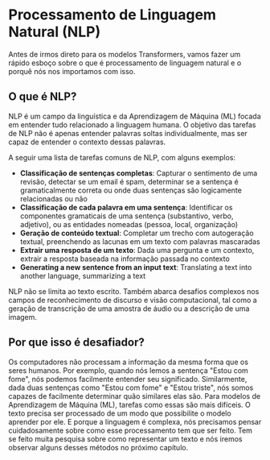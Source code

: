 # Processamento de Linguagem Natural (NLP)

Antes de irmos direto para os modelos Transformers, vamos fazer um rápido esboço sobre o que é processamento de linguagem natural e o porquê nós nos importamos com isso.

## O que é NLP?

NLP é um campo da linguística e da Aprendizagem de Máquina (ML) focada em entender tudo relacionado a linguagem humana. O objetivo das tarefas de NLP não é apenas entender palavras soltas individualmente, mas ser capaz de entender o contexto dessas palavras.

A seguir uma lista de tarefas comuns de NLP, com alguns exemplos:

- **Classificação de sentenças completas**: Capturar o sentimento de uma revisão, detectar se um email é spam, determinar se a sentença é gramaticalmente correta ou onde duas sentenças são logicamente relacionadas ou não
- **Classificação de cada palavra em uma sentença**: Identificar os componentes gramaticais de uma sentença (substantivo, verbo, adjetivo), ou as entidades nomeadas (pessoa, local, organização)
- **Geração de conteúdo textual**:  Completar um trecho com autogeração textual, preenchendo as lacunas em um texto com palavras mascaradas
- **Extrair uma resposta de um texto**: Dada uma pergunta e um contexto, extrair a resposta baseada na informação passada no contexto
- **Generating a new sentence from an input text**: Translating a text into another language, summarizing a text

NLP não se limita ao texto escrito. Também abarca desafios complexos nos campos de reconhecimento de discurso e visão computacional, tal como a geração de transcrição de uma amostra de áudio ou a descrição de uma imagem.

## Por que isso é desafiador?

Os computadores não processam a informação da mesma forma que os seres humanos. Por exemplo, quando nós lemos a sentença "Estou com fome", nós podemos facilmente entender seu significado. Similarmente, dada duas sentenças como "Estou com fome" e "Estou triste", nós somos capazes de facilmente determinar quão similares elas são. Para modelos de Aprendizagem de Máquina (ML), tarefas como essas são mais difíceis. O texto precisa ser processado de um modo que possibilite o modelo aprender por ele. E porque a linguagem é complexa, nós precisamos pensar cuidadosamente sobre como esse processamento tem que ser feito. Tem se feito muita pesquisa sobre como representar um texto e nós iremos observar alguns desses métodos no próximo capítulo.
